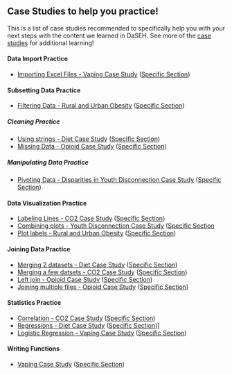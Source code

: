 
## Case Studies to help you practice!

This is a list of case studies recommended to specifically help you with your next steps with the content we learned in DaSEH. See more of the [case studies](https://www.opencasestudies.org/) for additional learning!

#### Data Import Practice

- [Importing Excel Files - Vaping Case Study](https://www.opencasestudies.org/ocs-bp-vaping-case-study/) ([Specific Section](https://www.opencasestudies.org/ocs-bp-vaping-case-study/#Data_Import))

#### Subsetting Data Practice

- [Filtering Data - Rural and Urban Obesity](https://www.opencasestudies.org/ocs-bp-rural-and-urban-obesity/) ([Specific Section](https://www.opencasestudies.org/ocs-bp-rural-and-urban-obesity/#Data_Exploration))

##### Cleaning Practice

- [Using strings - Diet Case Study](https://www.opencasestudies.org/ocs-bp-diet/) ([Specific Section](https://www.opencasestudies.org/ocs-bp-diet/#Data_Wrangling))
- [Missing Data - Opioid Case Study](https://www.opencasestudies.org/ocs-bp-opioid-rural-urban) ([Specific Section](https://www.opencasestudies.org/ocs-bp-opioid-rural-urban/#Data_Exploration))


  
##### Manipulating Data Practice

- [Pivoting Data - Disparities in Youth Disconnection Case Study](https://www.opencasestudies.org/ocs-bp-youth-disconnection/) ([Specific Section](https://www.opencasestudies.org/ocs-bp-youth-disconnection/#Major_Racial_and_Ethnic_Groups))

#### Data Visualization Practice

  - [Labeling Lines - CO2 Case Study](https://www.opencasestudies.org/ocs-bp-co2-emissions/) ([Specific Section](https://www.opencasestudies.org/ocs-bp-co2-emissions/#Joining_data))
  - [Combining plots - Youth Disconnection Case Study](https://www.opencasestudies.org/ocs-bp-youth-disconnection) ([Specific Section](https://www.opencasestudies.org/ocs-bp-youth-disconnection/#Summary_Plot) 
  - [Plot labels -  Rural and Urban Obesity](https://www.opencasestudies.org/ocs-bp-rural-and-urban-obesity) ([Specific Section](https://www.opencasestudies.org/ocs-bp-rural-and-urban-obesity/#Data_Visualization))
  
  
#### Joining Data Practice

  - [Merging 2 datasets - Diet Case Study](https://www.opencasestudies.org/ocs-bp-diet) ([Specific Section](https://www.opencasestudies.org/ocs-bp-diet/#Joining_data))
  - [Merging a few datsets - CO2 Case Study](https://www.opencasestudies.org/ocs-bp-co2-emissions/) ([Specific Section](https://www.opencasestudies.org/ocs-bp-co2-emissions/#Joining_data))
  - [Left join - Opioid Case Study](https://www.opencasestudies.org/ocs-bp-opioid-rural-urban) ([Specific Section](https://www.opencasestudies.org/ocs-bp-opioid-rural-urban/#Rural_and_Urban_Counties))
  - [Joining multiple files - Opioid Case Study](https://www.opencasestudies.org/ocs-bp-opioid-rural-urban) ([Specific Section](https://www.opencasestudies.org/ocs-bp-opioid-rural-urban/#Rural_and_Urban_Counties))

#### Statistics Practice

- [Correlation - CO2 Case Study](https://www.opencasestudies.org/ocs-bp-co2-emissions/) ([Specific Section](https://www.opencasestudies.org/ocs-bp-co2-emissions/#Joining_data))
- [Regressions - Diet Case Study](https://www.opencasestudies.org/ocs-bp-diet/) ([Specific Section](https://www.opencasestudies.org/ocs-bp-diet/#Data_Wrangling))]
- [Logistic Regression - Vaping Case Study](https://www.opencasestudies.org/ocs-bp-vaping-case-study/) ([Specific Section](https://www.opencasestudies.org/ocs-bp-vaping-case-study/#Data_Analysis))
  
#### Writing Functions

- [Vaping Case Study](https://www.opencasestudies.org/ocs-bp-vaping-case-study/) ([Specific Section](https://www.opencasestudies.org/ocs-bp-vaping-case-study/#Updating_Values))
